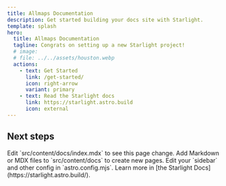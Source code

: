 ```yaml
---
title: Allmaps Documentation
description: Get started building your docs site with Starlight.
template: splash
hero:
  title: Allmaps Documentation
  tagline: Congrats on setting up a new Starlight project!
  # image:
  # file: ../../assets/houston.webp
  actions:
    - text: Get Started
      link: /get-started/
      icon: right-arrow
      variant: primary
    - text: Read the Starlight docs
      link: https://starlight.astro.build
      icon: external
---
```





<Test client:load />

<div class="w-20">
  <MapMonster />
</div>

## Next steps

<CardGrid stagger>
  <Card title="Update content" icon="pencil">
    Edit `src/content/docs/index.mdx` to see this page change.
  </Card>
  <Card title="Add new content" icon="add-document">
    Add Markdown or MDX files to `src/content/docs` to create new pages.
  </Card>
  <Card title="Configure your site" icon="setting">
    Edit your `sidebar` and other config in `astro.config.mjs`.
  </Card>
  <Card title="Read the docs" icon="open-book">
    Learn more in [the Starlight Docs](https://starlight.astro.build/).
  </Card>
</CardGrid>
